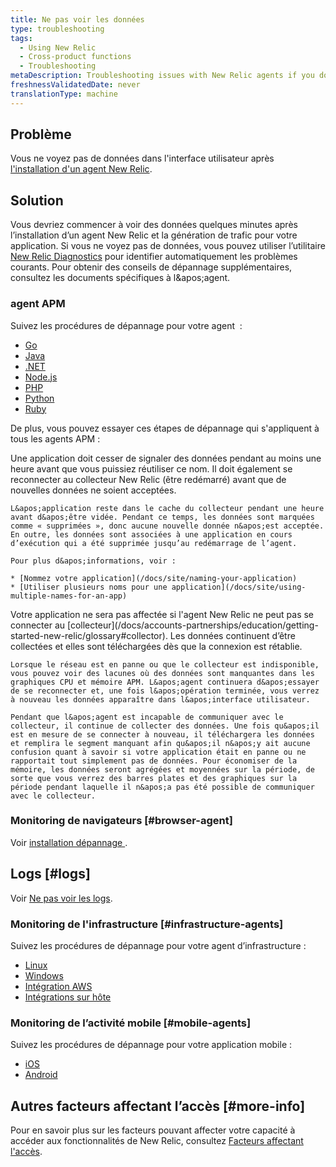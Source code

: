 ```yaml
---
title: Ne pas voir les données
type: troubleshooting
tags:
  - Using New Relic
  - Cross-product functions
  - Troubleshooting
metaDescription: Troubleshooting issues with New Relic agents if you don't see data in the UI.
freshnessValidatedDate: never
translationType: machine
---
```


## Problème

Vous ne voyez pas de données dans l&apos;interface utilisateur après [l&apos;installation d&apos;un agent New Relic](/docs/agents/manage-apm-agents/installation/install-agent).

## Solution

Vous devriez commencer à voir des données quelques minutes après l’installation d’un agent New Relic et la génération de trafic pour votre application. Si vous ne voyez pas de données, vous pouvez utiliser l’utilitaire [New Relic Diagnostics](/docs/agents/manage-apm-agents/troubleshooting/new-relic-diagnostics) pour identifier automatiquement les problèmes courants. Pour obtenir des conseils de dépannage supplémentaires, consultez les documents spécifiques à l&amp;apos;agent. 

### agent APM

Suivez les procédures de dépannage pour votre agent <InlinePopover type="apm" /> :

* [Go](/docs/agents/go-agent/troubleshooting/no-data-appears-go)
* [Java](/docs/agents/java-agent/troubleshooting/no-data-appears-java)
* [.NET](/docs/agents/net-agent/troubleshooting/no-data-appears-net)
* [Node.js](/docs/agents/nodejs-agent/troubleshooting/troubleshooting-your-nodejs-installation)
* [PHP](/docs/agents/php-agent/troubleshooting/no-data-appears-php)
* [Python](/docs/agents/python-agent/troubleshooting/no-data-appears-python)
* [Ruby](/docs/agents/ruby-agent/troubleshooting/no-data-appears-ruby)

De plus, vous pouvez essayer ces étapes de dépannage qui s&apos;appliquent à tous les agents APM :

<CollapserGroup>
  <Collapser id="deleted_apps" title="Applications supprimées ou renommées dans APM">
    Une application doit cesser de signaler des données pendant au moins une heure avant que vous puissiez réutiliser ce nom. Il doit également se reconnecter au collecteur New Relic (être redémarré) avant que de nouvelles données ne soient acceptées.

    L&apos;application reste dans le cache du collecteur pendant une heure avant d&apos;être vidée. Pendant ce temps, les données sont marquées comme « supprimées », donc aucune nouvelle donnée n&apos;est acceptée. En outre, les données sont associées à une application en cours d’exécution qui a été supprimée jusqu’au redémarrage de l’agent.

    Pour plus d&apos;informations, voir :

    * [Nommez votre application](/docs/site/naming-your-application)
    * [Utiliser plusieurs noms pour une application](/docs/site/using-multiple-names-for-an-app)
  </Collapser>

  <Collapser id="data_collection" title="Aucune connexion au collecteur">
    Votre application ne sera pas affectée si l&apos;agent New Relic ne peut pas se connecter au [collecteur](/docs/accounts-partnerships/education/getting-started-new-relic/glossary#collector). Les données continuent d’être collectées et elles sont téléchargées dès que la connexion est rétablie.

    Lorsque le réseau est en panne ou que le collecteur est indisponible, vous pouvez voir des lacunes où des données sont manquantes dans les graphiques CPU et mémoire APM. L&apos;agent continuera d&apos;essayer de se reconnecter et, une fois l&apos;opération terminée, vous verrez à nouveau les données apparaître dans l&apos;interface utilisateur.

    Pendant que l&apos;agent est incapable de communiquer avec le collecteur, il continue de collecter des données. Une fois qu&apos;il est en mesure de se connecter à nouveau, il téléchargera les données et remplira le segment manquant afin qu&apos;il n&apos;y ait aucune confusion quant à savoir si votre application était en panne ou ne rapportait tout simplement pas de données. Pour économiser de la mémoire, les données seront agrégées et moyennées sur la période, de sorte que vous verrez des barres plates et des graphiques sur la période pendant laquelle il n&apos;a pas été possible de communiquer avec le collecteur.
  </Collapser>
</CollapserGroup>

### Monitoring de navigateurs [#browser-agent]

Voir [installation dépannage <InlinePopover type="browser" />](/docs/browser/new-relic-browser/troubleshooting/troubleshooting-browser-monitoring-installation).

## Logs [#logs]

Voir [Ne pas voir les logs](/docs/logs/troubleshooting/no-log-data-appears-ui).

### Monitoring de l&apos;infrastructure [#infrastructure-agents]

Suivez les procédures de dépannage pour votre agent d’infrastructure :

* [Linux](/docs/infrastructure/new-relic-infrastructure/troubleshooting/no-data-appears-infrastructure)
* [Windows](/docs/infrastructure/new-relic-infrastructure/troubleshooting/no-data-appears-infrastructure)
* [Intégration AWS](/docs/infrastructure/amazon-integrations/troubleshooting/no-data-appears-amazonaws-integrations)
* [Intégrations sur hôte](/docs/infrastructure/host-integrations/troubleshooting/run-integrations-manually/)

### Monitoring de l’activité mobile [#mobile-agents]

Suivez les procédures de dépannage pour votre application mobile :

* [iOS](/docs/mobile-monitoring/mobile-monitoring-installation/ios/no-data-appears-ios)
* [Android](/docs/mobile-monitoring/new-relic-mobile-android/troubleshoot/no-data-appears-android)

## Autres facteurs affectant l’accès [#more-info]

Pour en savoir plus sur les facteurs pouvant affecter votre capacité à accéder aux fonctionnalités de New Relic, consultez [Facteurs affectant l&apos;accès](/docs/accounts/accounts-billing/general-account-settings/factors-affecting-access-features-data).